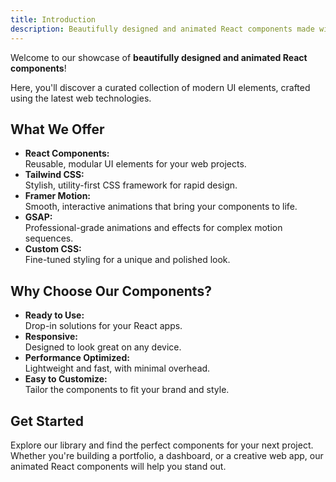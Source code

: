 ```yaml
---
title: Introduction
description: Beautifully designed and animated React components made with Tailwind CSS, Framer Motion, GSAP and CSS.
---
```


Welcome to our showcase of **beautifully designed and animated React components**!

Here, you'll discover a curated collection of modern UI elements, crafted using the latest web technologies.

## What We Offer

- **React Components:**  
  Reusable, modular UI elements for your web projects.
- **Tailwind CSS:**  
  Stylish, utility-first CSS framework for rapid design.
- **Framer Motion:**  
  Smooth, interactive animations that bring your components to life.
- **GSAP:**  
  Professional-grade animations and effects for complex motion sequences.
- **Custom CSS:**  
  Fine-tuned styling for a unique and polished look.

## Why Choose Our Components?

- **Ready to Use:**  
  Drop-in solutions for your React apps.
- **Responsive:**  
  Designed to look great on any device.
- **Performance Optimized:**  
  Lightweight and fast, with minimal overhead.
- **Easy to Customize:**  
  Tailor the components to fit your brand and style.

## Get Started

Explore our library and find the perfect components for your next project.  
Whether you're building a portfolio, a dashboard, or a creative web app, our animated React components will help you stand out.
